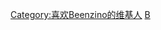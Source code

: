 {{Userbox
  |border-c = #000000
  |border-s = 1
  |id-c     = #FFFFFF
  |id-s     = 12
  |id-fc    = #000000
  |info-c   = #696969
  |info-s   = 8
  |info-fc  = #FFFFFF
  |id       = Beenzino
  |info     = <div class="center">这个用户喜欢{{link-ko|Beenzino|빈지노|{{color|white|Beenzino}}}}<br />“'''boogie on and on'''”</div>
  |nocat    = 喜欢Beenzino的维基人
}}
<includeonly>[[Category:喜欢Beenzino的维基人]]</includeonly>
<noinclude>[[Category:艺人用户框模板|B]]</noinclude>